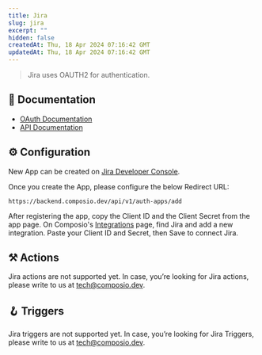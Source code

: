 ```yaml
---
title: Jira
slug: jira
excerpt: ""
hidden: false
createdAt: Thu, 18 Apr 2024 07:16:42 GMT
updatedAt: Thu, 18 Apr 2024 07:16:42 GMT
--- 
```

> Jira uses OAUTH2 for authentication.
## 📔 Documentation

- [OAuth Documentation](https://developer.atlassian.com/cloud/jira/platform/oauth-2-3lo-apps/)
- [API Documentation](https://developer.atlassian.com/cloud/jira/platform/rest/v3/intro/#about)

## ⚙️ Configuration

<Tip>New App can be created on [Jira Developer Console](https://developer.atlassian.com/).</Tip>

Once you create the App, please configure the below Redirect URL:


```
https://backend.composio.dev/api/v1/auth-apps/add
```

After registering the app, copy the Client ID and the Client Secret from the app page. On Composio's [Integrations](https://app.composio.dev/apps) page, find Jira and add a new integration. Paste your Client ID and Secret, then Save to connect Jira.


## ⚒️ Actions

Jira actions are not supported yet. In case, you’re looking for Jira actions, please write to us at tech@composio.dev.

## 🪝 Triggers

Jira triggers are not supported yet. In case, you’re looking for Jira Triggers, please write to us at tech@composio.dev.
